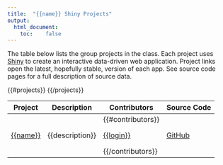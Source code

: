 ```yaml
---
title:  "{{name}} Shiny Projects"
output: 
  html_document:
    toc:    false
---
```


The table below lists the group projects in the class.  Each project uses [Shiny](https://shiny.rstudio.com/) to create an interactive data-driven web application.  Project links open the latest, hopefully stable, version of each app.  See source code pages for a full description of source data.

<!--html_preserve-->
<table class="table table-striped">
  <thead>
    <tr>
        <th class="col-sm-2">Project</th>
        <th class="col-sm-6">Description</th>
        <th class="col-sm-2">Contributors</th>
        <th class="col-sm-2">Source Code</th>
    </tr>
  </thead>
  <tbody>
    {{#projects}}
      <tr>
          <td><a href="https://rna.wlu.edu/shiny-apps/bio185/{{name}}/">{{name}}</a></td>
          <td>{{description}}</td>
          <td>
            {{#contributors}}
              <p><a href="{{html_url}}">{{login}}</a></p>
            {{/contributors}}
          </td>
          <td><a href="{{html_url}}">GitHub</a></td>
      </tr>
    {{/projects}}
  </tbody>
</table>
<!--/html_preserve-->
